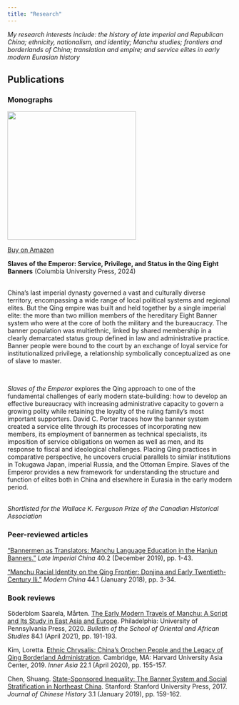 ```yaml
---
title: "Research"
---
```


*My research interests include: the history of late imperial and Republican China; ethnicity, nationalism, and identity; Manchu studies; frontiers and borderlands of China; translation and empire; and service elites in early modern Eurasian history*

## Publications

### Monographs

::: {layout="[20,80]"}
::: {#first-column}
![](files/cover.jpg){width="3in"}

[Buy on Amazon](https://www.amazon.com/Slaves-Emperor-Service-Privilege-Banners/dp/0231212771/ref=sr_1_1?crid=2LSQC8S1U86L&keywords=david+porter+slaves+of+the+emperor&qid=1697304752&sprefix=david+porter+slav%2Caps%2C92&sr=8-1)
:::

::: {#second-column}
**Slaves of the Emperor: Service, Privilege, and Status in the Qing Eight Banners** (Columbia University Press, 2024)

<p style="margin-left: 40px">

<br>China’s last imperial dynasty governed a vast and culturally diverse territory, encompassing a wide range of local political systems and regional elites. But the Qing empire was built and held together by a single imperial elite: the more than two million members of the hereditary Eight Banner system who were at the core of both the military and the bureaucracy. The banner population was multiethnic, linked by shared membership in a clearly demarcated status group defined in law and administrative practice. Banner people were bound to the court by an exchange of loyal service for institutionalized privilege, a relationship symbolically conceptualized as one of slave to master.

</p>

<br>

<p style="margin-left: 40px">

*Slaves of the Emperor* explores the Qing approach to one of the fundamental challenges of early modern state-building: how to develop an effective bureaucracy with increasing administrative capacity to govern a growing polity while retaining the loyalty of the ruling family’s most important supporters. David C. Porter traces how the banner system created a service elite through its processes of incorporating new members, its employment of bannermen as technical specialists, its imposition of service obligations on women as well as men, and its response to fiscal and ideological challenges. Placing Qing practices in comparative perspective, he uncovers crucial parallels to similar institutions in Tokugawa Japan, imperial Russia, and the Ottoman Empire. Slaves of the Emperor provides a new framework for understanding the structure and function of elites both in China and elsewhere in Eurasia in the early modern period.

<br>*Shortlisted for the Wallace K. Ferguson Prize of the Canadian Historical Association*

</p>
:::
:::

### Peer-reviewed articles

[“Bannermen as Translators: Manchu Language Education in the Hanjun Banners.”](https://doi.org/10.1353/late.2019.0006) *Late Imperial China* 40.2 (December 2019), pp. 1-43.

[“Manchu Racial Identity on the Qing Frontier: Donjina and Early Twentieth-Century Ili.”](https://doi.org/10.1177/0097700417728471) *Modern China* 44.1 (January 2018), pp. 3-34.

### Book reviews

Söderblom Saarela, Mårten. [The Early Modern Travels of Manchu: A Script and Its Study in East Asia and Europe](https://doi.org/10.1017/S0041977X2100029X). Philadelphia: University of Pennsylvania Press, 2020. *Bulletin of the School of Oriental and African Studies* 84.1 (April 2021), pp. 191-193.

Kim, Loretta. [Ethnic Chrysalis: China’s Orochen People and the Legacy of Qing Borderland Administration](https://doi.org/10.1163/22105018-12340142). Cambridge, MA: Harvard University Asia Center, 2019. *Inner Asia* 22.1 (April 2020), pp. 155-157.

Chen, Shuang. [State-Sponsored Inequality: The Banner System and Social Stratification in Northeast China](https://doi.org/10.1017/jch.2018.15). Stanford: Stanford University Press, 2017. *Journal of Chinese History* 3.1 (January 2019), pp. 159-162.
